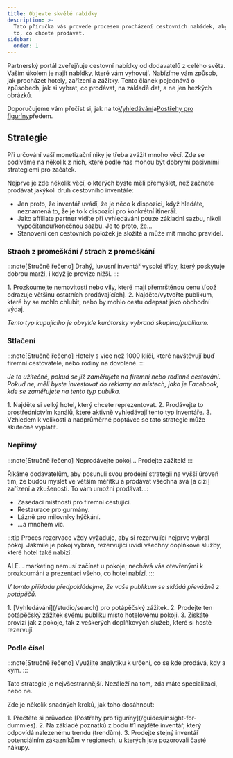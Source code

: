 ```yaml
---
title: Objevte skvělé nabídky
description: >-
  Tato příručka vás provede procesem procházení cestovních nabídek, abyste našli
  to, co chcete prodávat.
sidebar:
  order: 1
---
```


Partnerský portál zveřejňuje cestovní nabídky od dodavatelů z celého světa. Vaším úkolem je najít nabídky, které vám vyhovují. Nabízíme vám způsob, jak procházet hotely, zařízení a zážitky. Tento článek pojednává o způsobech, jak si vybrat, co prodávat, na základě dat, a ne jen hezkých obrázků.

Doporučujeme vám přečíst si, jak na to[Vyhledávání](/studio/search)a[Postřehy pro figuríny](/guides/insight-for-dummies)předem.

## Strategie

Při určování vaší monetizační niky je třeba zvážit mnoho věcí. Zde se podíváme na několik z nich, které podle nás mohou být dobrými pasivními strategiemi pro začátek.

Nejprve je zde několik věcí, o kterých byste měli přemýšlet, než začnete prodávat jakýkoli druh cestovního inventáře:

* Jen proto, že inventář uvádí, že je něco k dispozici, když hledáte, neznamená to, že je to k dispozici pro konkrétní itinerář.
* Jako affiliate partner vidíte při vyhledávání pouze základní sazbu, nikoli vypočítanou/konečnou sazbu. Je to proto, že...
* Stanovení cen cestovních položek je složité a může mít mnoho pravidel.

### Strach z promeškání / strach z promeškání

:::note\[Stručně řečeno]
Drahý, luxusní inventář vysoké třídy, který poskytuje dobrou marži, i když je provize nižší.
:::

<Steps>
  1. Prozkoumejte nemovitosti nebo vily, které mají přemrštěnou cenu \[což odrazuje většinu ostatních prodávajících].
  2. Najděte/vytvořte publikum, které by se mohlo chlubit, nebo by mohlo cestu odepsat jako obchodní výdaj.
</Steps>


*Tento typ kupujícího je obvykle kurátorsky vybraná skupina/publikum.*

### Stlačení

:::note\[Stručně řečeno]
Hotely s více než 1000 klíči, které navštěvují buď firemní cestovatelé, nebo rodiny na dovolené.
:::

*Je to užitečné, pokud se již zaměřujete na firemní nebo rodinné cestování. Pokud ne, měli byste investovat do reklamy na místech, jako je Facebook, kde se zaměřujete na tento typ publika.*

<Steps>
  1. Najděte si velký hotel, který chcete reprezentovat.
  2. Prodávejte to prostřednictvím kanálů, které aktivně vyhledávají tento typ inventáře.
  3. Vzhledem k velikosti a nadprůměrné poptávce se tato strategie může skutečně vyplatit.
</Steps>


### Nepřímý

:::note\[Stručně řečeno]
Neprodávejte pokoj... Prodejte zážitek!
:::

Říkáme dodavatelům, aby posunuli svou prodejní strategii na vyšší úroveň tím, že budou myslet ve větším měřítku a prodávat všechna svá \[a cizí] zařízení a zkušenosti. To vám umožní prodávat...:

* Zasedací místnosti pro firemní cestující.
* Restaurace pro gurmány.
* Lázně pro milovníky hýčkání.
* ...a mnohem víc.

:::tip
Proces rezervace vždy vyžaduje, aby si rezervující nejprve vybral pokoj. Jakmile je pokoj vybrán, rezervující uvidí všechny doplňkové služby, které hotel také nabízí.

ALE... marketing nemusí začínat u pokoje; nechává vás otevřenými k prozkoumání a prezentaci všeho, co hotel nabízí. :::

*V tomto příkladu předpokládejme, že vaše publikum se skládá převážně z potápěčů.*

<Steps>
  1. [Vyhledávání](/studio/search) pro potápěčský zážitek.
  2. Prodejte ten potápěčský zážitek svému publiku místo hotelovému pokoji.
  3. Získáte provizi jak z pokoje, tak z veškerých doplňkových služeb, které si hosté rezervují.
</Steps>


### Podle čísel

:::note\[Stručně řečeno]
Využijte analytiku k určení, co se kde prodává, kdy a kým.
:::

Tato strategie je nejvšestrannější. Nezáleží na tom, zda máte specializaci, nebo ne.

Zde je několik snadných kroků, jak toho dosáhnout:

<Steps>
  1. Přečtěte si průvodce [Postřehy pro figuríny](/guides/insight-for-dummies).
  2. Na základě poznatků z bodu #1 najděte inventář, který odpovídá nalezenému trendu (trendům).
  3. Prodejte stejný inventář potenciálním zákazníkům v regionech, u kterých jste pozorovali časté nákupy.
</Steps>

